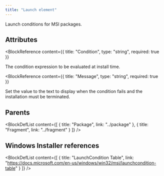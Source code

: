 ```yaml
---
title: "Launch element"
---
```



Launch conditions for MSI packages.


## Attributes

<BlockWrapper>

  <BlockReference
    content={{
      title: "Condition",
      type: "string",
      required: true
    }}
  >
  The condition expression to be evaluated at install time.
  </BlockReference>

  <BlockReference
    content={{
      title: "Message",
      type: "string",
      required: true
    }}
  >
  Set the value to the text to display when the condition fails and the installation must be terminated.
  </BlockReference>

</BlockWrapper>


## Parents

<BlockDefList content={[
    {
      title: "Package",
      link: "../package"
    },
    {
      title: "Fragment",
      link: "../fragment"
    }
  ]}
/>

## Windows Installer references

<BlockDefList content={[
    {
      title: "LaunchCondition Table",
      link: "https://docs.microsoft.com/en-us/windows/win32/msi/launchcondition-table"
    }
  ]}
/>
